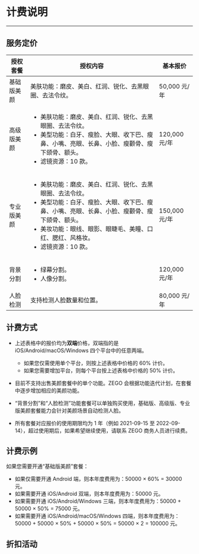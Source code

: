 
# 计费说明

- - -

## 服务定价

| 授权套餐 | 授权内容 | 基本报价 |
| --- | --- | --- |
| 基础版美颜 | 美肤功能：磨皮、美白、红润、锐化、去黑眼圈、去法令纹。 | 50,000 元/年 |
| 高级版美颜 | <ul><li>美肤功能：磨皮、美白、红润、锐化、去黑眼圈、去法令纹。</li><li>美型功能：白牙、瘦脸、大眼、收下巴、瘦鼻、小嘴、亮眼、长鼻、小脸、瘦颧骨、瘦下颌骨、额头。</li><li>滤镜资源：10 款。</li></ul> | 120,000 元/年 |
| 专业版美颜 | <ul><li>美肤功能：磨皮、美白、红润、锐化、去黑眼圈、去法令纹。</li><li>美型功能：白牙、瘦脸、大眼、收下巴、瘦鼻、小嘴、亮眼、长鼻、小脸、瘦颧骨、瘦下颌骨、额头。</li><li>美妆功能：眼线、眼影、眼睫毛、美瞳、口红、腮红、风格妆。</li><li>滤镜资源：10 款。</li></ul> | 150,000 元/年 |
| 背景分割 | <ul><li>绿幕分割。</li><li>人像分割。</li></ul> | 120,000 元/年 |
| 人脸检测 | 支持检测人脸数量和位置。 | 80,000 元/年 |

## 计费方式

- 上述表格中的报价均为**双端**价格，双端指的是 iOS/Android/macOS/Windows 四个平台中的任意两端。

    - 如果您仅需使用单个平台，则按上述表格中价格的 60% 计价。
    - 如果您需要增加平台，则每个平台按上述表格中价格的 50% 计价。

- 目前不支持出售美颜套餐中的单个功能。ZEGO 会根据功能迭代计划，在套餐中逐步增加相应的美颜功能。

- “背景分割”和“人脸检测”功能套餐可以单独购买使用，基础版、高级版、专业版美颜套餐能力会针对美颜场景自动检测人脸。

- 所有套餐对应报价的使用期限均为 1 年（例如 2021-09-15 至 2022-09-14），超过使用期后，如果希望继续使用，请联系 ZEGO 商务人员进行续费。

## 计费示例

如果您需要开通“基础版美颜”套餐：
- 如果仅需要开通 Android 端，则本年度费用为：50000 × 60% = 30000 元。
- 如果需要开通 iOS/Android 双端，则本年度费用为：50000 元。
- 如果需要开通 iOS/Android/Windows 三端，则本年度费用为：50000 + 50000 × 50% = 75000 元。
- 如果需要开通 iOS/Android/macOS/Windows 四端，则本年度费用为：50000 + 50000 × 50% + 50000 × 50% = 50000 × 2 = 100000 元。

## 折扣活动

<Content />